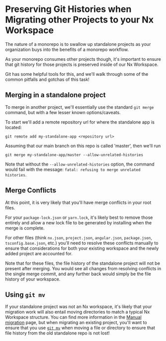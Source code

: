 # Preserving Git Histories when Migrating other Projects to your Nx Workspace

The nature of a monorepo is to swallow up standalone projects as your organization buys into the benefits of a monorepo workflow.

As your monorepo consumes other projects though, it's important to ensure that git history for those projects is preserved inside of our Nx Workspace.

Git has some helpful tools for this, and we'll walk through some of the common pitfalls and gotchas of this task!

## Merging in a standalone project

To merge in another project, we'll essentially use the standard `git merge` command, but with a few lesser known options/caveats.

To start we'll add a remote repository url for where the standalone app is located:

```shell
git remote add my-standalone-app <repository url>
```

Assuming that our main branch on this repo is called 'master', then we'll run

```shell
git merge my-standalone-app/master --allow-unrelated-histories
```

Note that without the `--allow-unrelated-histories` option, the command would fail with the message: `fatal: refusing to merge unrelated histories`.

## Merge Conflicts

At this point, it is very likely that you'll have merge conflicts in your root files.

For your `package-lock.json` or `yarn.lock`, it's likely best to remove those entirely and allow a new lock file to be generated by installing when the merge is complete.

For other files (think `nx.json`, `project.json`, `angular.json`, `package.json`, `tsconfig.base.json`, etc.) you'll need to resolve these conflicts manually to ensure that considerations for both your existing workspace and the newly added project are accounted for.

Note that for these files, the file history of the standalone project will not be present after merging. You would see all changes from resolving conflicts in the single merge commit, and any further back would simply be the file history of your workspace.

## Using `git mv`

If your standalone project was not an Nx workspace, it's likely that your migration work will also entail moving directories to match a typical Nx Workspace structure. You can find more information in the [Manual migration](/recipes/adopting-nx/manual) page, but when migrating an existing project, you'll want to ensure that you use [`git mv`](https://git-scm.com/docs/git-mv) when moving a file or directory to ensure that file history from the old standalone repo is not lost!

